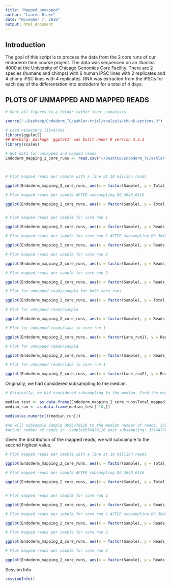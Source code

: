 ```yaml
---
title: "Mapped_unmapped"
author: "Lauren Blake"
date: "November 7, 2016"
output: html_document
---
```



## Introduction

The goal of this script is to process the data from the 2 core runs of our endoderm time course project. The data was sequenced on an Illumina 4000 at the University of Chicago Genomics Core Facility. 
There are 2 species (humans and chimps) with 6 human iPSC lines with 2 replicates and 4 chimp iPSC lines with 4 replicates. RNA was extracted from the iPSCs for each day of the differentation into endoderm for a total of 4 days. 

## PLOTS OF UNMAPPED AND MAPPED READS

```r
# Sent all figures to a folder rather than ./analysis

source("~/Desktop/Endoderm_TC/ashlar-trial/analysis/chunk-options.R")
```


```r
# Load necessary libraries
library(ggplot2)
## Warning: package 'ggplot2' was built under R version 3.2.3
library(scales)

# Get data for unmapped and mapped reads
Endoderm_mapping_2_core_runs <- read.csv("~/Desktop/Endoderm_TC/ashlar-trial/data/Endoderm_mapping_2_core_runs.csv")



# Plot mapped reads per sample with a line at 10 million reads

ggplot(Endoderm_mapping_2_core_runs, aes(x = factor(Sample), y = Total_mapped, fill = Species)) + ylab("Number of mapped reads") + xlab("Sample name") + geom_bar(stat = "identity", colour = "black") + theme(axis.text.x = element_text(angle = 90, hjust = 1)) + xlab("Sample name") + ggtitle("Mapped reads for all samples  (2 core runs)") + geom_hline(yintercept = 10000000) + scale_y_continuous(labels = comma)

# Plot mapped reads per sample AFTER subsampling D0_3649_0116

ggplot(Endoderm_mapping_2_core_runs, aes(x = factor(Sample), y = Total_mapped_post_subsample, fill = Species)) + ylab("Number of mapped reads") + xlab("Sample name") + geom_bar(stat = "identity", colour = "black") + theme(axis.text.x = element_text(angle = 90, hjust = 1)) + xlab("Sample name") + ggtitle("Mapped reads for all samples  (2 core runs, post-subsampling)") + geom_hline(yintercept = 10000000) + scale_y_continuous(labels = comma)


# Plot mapped reads per sample for core run 1

ggplot(Endoderm_mapping_2_core_runs, aes(x = factor(Sample), y = Reads_mapped_run1, fill = Species)) + ylab("Number of mapped reads") + xlab("Sample name") + geom_bar(stat = "identity", colour = "black") + theme(axis.text.x = element_text(angle = 90, hjust = 1)) + xlab("Sample name") + ggtitle("Mapped reads for all samples  (core run 1)") + geom_hline(yintercept = 10000000) + scale_y_continuous(labels = comma)

# Plot mapped reads per sample for core run 1 AFTER subsampling D0_3649_0116

ggplot(Endoderm_mapping_2_core_runs, aes(x = factor(Sample), y = Reads_mapped_post_subsample_run1, fill = Species)) + ylab("Number of mapped reads") + xlab("Sample name") + geom_bar(stat = "identity", colour = "black") + theme(axis.text.x = element_text(angle = 90, hjust = 1)) + xlab("Sample name") + ggtitle("Mapped reads for all samples  (core run 1, post-subsampling)") + geom_hline(yintercept = 10000000) + scale_y_continuous(labels = comma)

# Plot mapped reads per sample for core run 2

ggplot(Endoderm_mapping_2_core_runs, aes(x = factor(Sample), y = Reads_mapped_run2, fill = Species)) + ylab("Number of mapped reads") + xlab("Sample name") + geom_bar(stat = "identity", colour = "black") + theme(axis.text.x = element_text(angle = 90, hjust = 1)) + xlab("Sample name") + ggtitle("Mapped reads for all samples  (core run 2)") + geom_hline(yintercept = 10000000) + scale_y_continuous(labels = comma)

# Plot mapped reads per sample for core run 2

ggplot(Endoderm_mapping_2_core_runs, aes(x = factor(Sample), y = Reads_mapped_post_subsample_run2, fill = Species)) + ylab("Number of mapped reads") + xlab("Sample name") + geom_bar(stat = "identity", colour = "black") + theme(axis.text.x = element_text(angle = 90, hjust = 1)) + xlab("Sample name") + ggtitle("Mapped reads for all samples  (core run 2, post-subsampling)") + geom_hline(yintercept = 10000000) + scale_y_continuous(labels = comma)

```



```r
# Plot for unmapped reads/sample for both core runs

ggplot(Endoderm_mapping_2_core_runs, aes(x = factor(Sample), y = Total_unmapped, fill = Species)) + ylab("Number of unmapped reads") + xlab("Sample name") + geom_bar(stat = "identity", colour = "black") + theme(axis.text.x = element_text(angle = 90, hjust = 1)) + xlab("Sample name") + ggtitle("Unmapped reads for all samples (2 core runs)") + geom_hline(yintercept = 10000000) + scale_y_continuous(labels = comma)

# Plot for unmapped reads/sample

ggplot(Endoderm_mapping_2_core_runs, aes(x = factor(Sample), y = Reads_unmapped_run1, fill = Species)) + ylab("Number of unmapped reads") + xlab("Sample name") + geom_bar(stat = "identity", colour = "black") + theme(axis.text.x = element_text(angle = 90, hjust = 1)) + xlab("Sample name") + ggtitle("Unmapped reads for all samples  (core run 1)") + geom_hline(yintercept = 10000000) + scale_y_continuous(labels = comma)

# Plot for unmapped reads/lane in core run 1

ggplot(Endoderm_mapping_2_core_runs, aes(x = factor(Lane_run1), y = Reads_unmapped_run1, fill = Species)) + ylab("Number of unmapped reads") + xlab("Lane number") + geom_bar(stat = "identity", colour = "black")  + ggtitle("Unmapped reads for all samples  (core run 1)") + geom_hline(yintercept = 10000000) + scale_y_continuous(labels = comma)

# Plot for unmapped reads/sample

ggplot(Endoderm_mapping_2_core_runs, aes(x = factor(Sample), y = Reads_unmapped_run2, fill = Species)) + ylab("Number of unmapped reads") + xlab("Sample name") + geom_bar(stat = "identity", colour = "black") + theme(axis.text.x = element_text(angle = 90, hjust = 1)) + xlab("Sample name") + ggtitle("Unmapped reads for all samples  (core run 2)") + geom_hline(yintercept = 10000000) + scale_y_continuous(labels = comma)

# Plot for unmapped reads/lane in core run 1

ggplot(Endoderm_mapping_2_core_runs, aes(x = factor(Lane_run2), y = Reads_unmapped_run2, fill = Species)) + ylab("Number of unmapped reads") + xlab("Lane number") + geom_bar(stat = "identity", colour = "black") + ggtitle("Unmapped reads for all samples  (core run 2)") + geom_hline(yintercept = 10000000) + scale_y_continuous(labels = comma)


```

Originally, we had considered subsampling to the median. 
```r
# Originally, we had considered subsampling to the median. Find the median of the mapped reads (not including sample D0_3647_0116)

median_test <- as.data.frame(Endoderm_mapping_2_core_runs$Total_mapped)
median_run <- as.data.frame(median_test[-10,])

median(as.numeric(t(median_run)))

#We will subsample Sample D036470116 to the median number of reads, 35953173 reads.
#Actual number of reads in  SampleD036470116 post subsampling: 35644778 reads.
```

Given the distribution of the mapped reads, we will subsample to the second highest value.

```r

# Plot mapped reads per sample with a line at 10 million reads

ggplot(Endoderm_mapping_2_core_runs, aes(x = factor(Sample), y = Total_mapped, fill = Species)) + ylab("Number of mapped reads") + xlab("Sample name") + geom_bar(stat = "identity", colour = "black") + theme(axis.text.x = element_text(angle = 90, hjust = 1)) + xlab("Sample name") + ggtitle("Mapped reads for all samples  (2 core runs)") + geom_hline(yintercept = 10000000) + scale_y_continuous(labels = comma)

# Plot mapped reads per sample AFTER subsampling D0_3649_0116

ggplot(Endoderm_mapping_2_core_runs, aes(x = factor(Sample), y = Total_mapped_post_subsample, fill = Species)) + ylab("Number of mapped reads") + xlab("Sample name") + geom_bar(stat = "identity", colour = "black") + theme(axis.text.x = element_text(angle = 90, hjust = 1)) + xlab("Sample name") + ggtitle("Mapped reads for all samples  (2 core runs, post-subsampling)") + geom_hline(yintercept = 10000000) + scale_y_continuous(labels = comma)


# Plot mapped reads per sample for core run 1

ggplot(Endoderm_mapping_2_core_runs, aes(x = factor(Sample), y = Reads_mapped_run1, fill = Species)) + ylab("Number of mapped reads") + xlab("Sample name") + geom_bar(stat = "identity", colour = "black") + theme(axis.text.x = element_text(angle = 90, hjust = 1)) + xlab("Sample name") + ggtitle("Mapped reads for all samples  (core run 1)") + geom_hline(yintercept = 10000000) + scale_y_continuous(labels = comma)

# Plot mapped reads per sample for core run 1 AFTER subsampling D0_3649_0116

ggplot(Endoderm_mapping_2_core_runs, aes(x = factor(Sample), y = Reads_mapped_post_subsample_run1, fill = Species)) + ylab("Number of mapped reads") + xlab("Sample name") + geom_bar(stat = "identity", colour = "black") + theme(axis.text.x = element_text(angle = 90, hjust = 1)) + xlab("Sample name") + ggtitle("Mapped reads for all samples  (core run 1, post-subsampling)") + geom_hline(yintercept = 10000000) + scale_y_continuous(labels = comma)

# Plot mapped reads per sample for core run 2

ggplot(Endoderm_mapping_2_core_runs, aes(x = factor(Sample), y = Reads_mapped_run2, fill = Species)) + ylab("Number of mapped reads") + xlab("Sample name") + geom_bar(stat = "identity", colour = "black") + theme(axis.text.x = element_text(angle = 90, hjust = 1)) + xlab("Sample name") + ggtitle("Mapped reads for all samples  (core run 2)") + geom_hline(yintercept = 10000000) + scale_y_continuous(labels = comma)

# Plot mapped reads per sample for core run 2

ggplot(Endoderm_mapping_2_core_runs, aes(x = factor(Sample), y = Reads_mapped_post_subsample_run2, fill = Species)) + ylab("Number of mapped reads") + xlab("Sample name") + geom_bar(stat = "identity", colour = "black") + theme(axis.text.x = element_text(angle = 90, hjust = 1)) + xlab("Sample name") + ggtitle("Mapped reads for all samples  (core run 2, post-subsampling)") + geom_hline(yintercept = 10000000) + scale_y_continuous(labels = comma)


```

Session Info

```r
sessionInfo()
```

